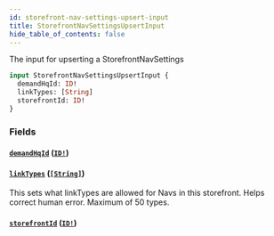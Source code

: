 ```yaml
---
id: storefront-nav-settings-upsert-input
title: StorefrontNavSettingsUpsertInput
hide_table_of_contents: false
---
```



The input for upserting a StorefrontNavSettings

```graphql
input StorefrontNavSettingsUpsertInput {
  demandHqId: ID!
  linkTypes: [String]
  storefrontId: ID!
}
```


### Fields

#### [`demandHqId`](#) ([`ID!`](/demand/api/graphql-admin/reference/scalars/id))




#### [`linkTypes`](#) ([`[String]`](/demand/api/graphql-admin/reference/scalars/string))

This sets what linkTypes are allowed for Navs in this storefront. Helps correct human error.
Maximum of 50 types.


#### [`storefrontId`](#) ([`ID!`](/demand/api/graphql-admin/reference/scalars/id))






